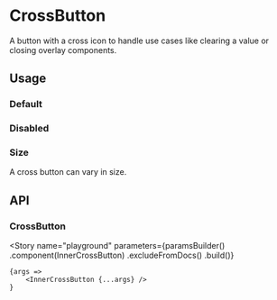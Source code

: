 
<Meta
    title="Components/CrossButton"
    id="cross-button"
/>

# CrossButton

<Tagline>A button with a cross icon to handle use cases like clearing a value or closing overlay components.</Tagline>

<ComponentInfo
    usage="import { CrossButton } from @orbit-ui/react-components"
    ariaPath="#button"
    githubPath="/packages/react-components/src/button/src"
/>

## Usage

### Default

<Canvas>
    <Story name="default">
        <CrossButton aria-label="Clear" />
    </Story>
</Canvas>

### Disabled

<Canvas>
    <Story name="disabled">
        <CrossButton disabled aria-label="Clear" />
    </Story>
</Canvas>

### Size

A cross button can vary in size.

<Canvas>
    <Story name="size">
        <Inline verticalAlign="center">
            <CrossButton size="2xs" aria-label="Clear" />
            <CrossButton size="xs" aria-label="Clear" />
            <CrossButton size="sm" aria-label="Clear" />
            <CrossButton aria-label="Clear" />
        </Inline>
    </Story>
</Canvas>

## API

### CrossButton

<ComponentInfo
    usage="import { CrossButton } from @orbit-ui/react-components"
/>

<ArgsTable of={InnerCrossButton} />

<Story
    name="playground"
    parameters={paramsBuilder()
        .component(InnerCrossButton)
        .excludeFromDocs()
        .build()}
>
    {args =>
        <InnerCrossButton {...args} />
    }
</Story>

